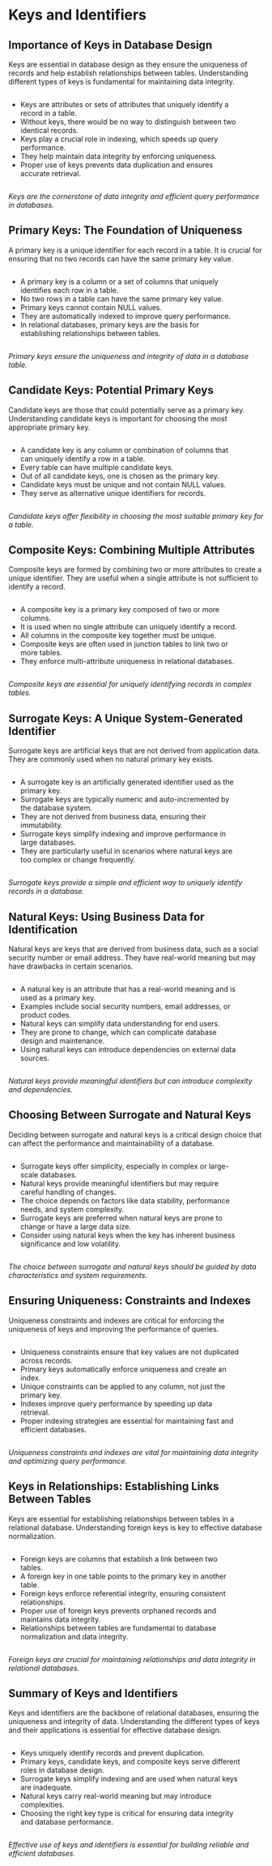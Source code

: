 
# Keys and Identifiers



## Importance of Keys in Database Design

Keys are essential in database design as they ensure the uniqueness of records and help establish relationships between tables. Understanding different types of keys is fundamental for maintaining data integrity.

:::: {.columns}
::: {.column width=95%}

- Keys are attributes or sets of attributes that uniquely identify a record in a table.
- Without keys, there would be no way to distinguish between two identical records.
- Keys play a crucial role in indexing, which speeds up query performance.
- They help maintain data integrity by enforcing uniqueness.
- Proper use of keys prevents data duplication and ensures accurate retrieval.
:::
::: {.column width=5%}

:::
::::

*Keys are the cornerstone of data integrity and efficient query performance in databases.*




## Primary Keys: The Foundation of Uniqueness

A primary key is a unique identifier for each record in a table. It is crucial for ensuring that no two records can have the same primary key value.

:::: {.columns}
::: {.column width=95%}

- A primary key is a column or a set of columns that uniquely identifies each row in a table.
- No two rows in a table can have the same primary key value.
- Primary keys cannot contain NULL values.
- They are automatically indexed to improve query performance.
- In relational databases, primary keys are the basis for establishing relationships between tables.
:::
::: {.column width=5%}

:::
::::

*Primary keys ensure the uniqueness and integrity of data in a database table.*




## Candidate Keys: Potential Primary Keys

Candidate keys are those that could potentially serve as a primary key. Understanding candidate keys is important for choosing the most appropriate primary key.

:::: {.columns}
::: {.column width=95%}

- A candidate key is any column or combination of columns that can uniquely identify a row in a table.
- Every table can have multiple candidate keys.
- Out of all candidate keys, one is chosen as the primary key.
- Candidate keys must be unique and not contain NULL values.
- They serve as alternative unique identifiers for records.
:::
::: {.column width=5%}

:::
::::

*Candidate keys offer flexibility in choosing the most suitable primary key for a table.*




## Composite Keys: Combining Multiple Attributes

Composite keys are formed by combining two or more attributes to create a unique identifier. They are useful when a single attribute is not sufficient to identify a record.

:::: {.columns}
::: {.column width=95%}

- A composite key is a primary key composed of two or more columns.
- It is used when no single attribute can uniquely identify a record.
- All columns in the composite key together must be unique.
- Composite keys are often used in junction tables to link two or more tables.
- They enforce multi-attribute uniqueness in relational databases.
:::
::: {.column width=5%}

:::
::::

*Composite keys are essential for uniquely identifying records in complex tables.*




## Surrogate Keys: A Unique System-Generated Identifier

Surrogate keys are artificial keys that are not derived from application data. They are commonly used when no natural primary key exists.

:::: {.columns}
::: {.column width=95%}

- A surrogate key is an artificially generated identifier used as the primary key.
- Surrogate keys are typically numeric and auto-incremented by the database system.
- They are not derived from business data, ensuring their immutability.
- Surrogate keys simplify indexing and improve performance in large databases.
- They are particularly useful in scenarios where natural keys are too complex or change frequently.
:::
::: {.column width=5%}

:::
::::

*Surrogate keys provide a simple and efficient way to uniquely identify records in a database.*




## Natural Keys: Using Business Data for Identification

Natural keys are keys that are derived from business data, such as a social security number or email address. They have real-world meaning but may have drawbacks in certain scenarios.

:::: {.columns}
::: {.column width=95%}

- A natural key is an attribute that has a real-world meaning and is used as a primary key.
- Examples include social security numbers, email addresses, or product codes.
- Natural keys can simplify data understanding for end users.
- They are prone to change, which can complicate database design and maintenance.
- Using natural keys can introduce dependencies on external data sources.
:::
::: {.column width=5%}

:::
::::

*Natural keys provide meaningful identifiers but can introduce complexity and dependencies.*




## Choosing Between Surrogate and Natural Keys

Deciding between surrogate and natural keys is a critical design choice that can affect the performance and maintainability of a database.

:::: {.columns}
::: {.column width=95%}

- Surrogate keys offer simplicity, especially in complex or large-scale databases.
- Natural keys provide meaningful identifiers but may require careful handling of changes.
- The choice depends on factors like data stability, performance needs, and system complexity.
- Surrogate keys are preferred when natural keys are prone to change or have a large data size.
- Consider using natural keys when the key has inherent business significance and low volatility.
:::
::: {.column width=5%}

:::
::::

*The choice between surrogate and natural keys should be guided by data characteristics and system requirements.*




## Ensuring Uniqueness: Constraints and Indexes

Uniqueness constraints and indexes are critical for enforcing the uniqueness of keys and improving the performance of queries.

:::: {.columns}
::: {.column width=95%}

- Uniqueness constraints ensure that key values are not duplicated across records.
- Primary keys automatically enforce uniqueness and create an index.
- Unique constraints can be applied to any column, not just the primary key.
- Indexes improve query performance by speeding up data retrieval.
- Proper indexing strategies are essential for maintaining fast and efficient databases.
:::
::: {.column width=5%}

:::
::::

*Uniqueness constraints and indexes are vital for maintaining data integrity and optimizing query performance.*




## Keys in Relationships: Establishing Links Between Tables

Keys are essential for establishing relationships between tables in a relational database. Understanding foreign keys is key to effective database normalization.

:::: {.columns}
::: {.column width=95%}

- Foreign keys are columns that establish a link between two tables.
- A foreign key in one table points to the primary key in another table.
- Foreign keys enforce referential integrity, ensuring consistent relationships.
- Proper use of foreign keys prevents orphaned records and maintains data integrity.
- Relationships between tables are fundamental to database normalization and data integrity.
:::
::: {.column width=5%}

:::
::::

*Foreign keys are crucial for maintaining relationships and data integrity in relational databases.*




## Summary of Keys and Identifiers

Keys and identifiers are the backbone of relational databases, ensuring the uniqueness and integrity of data. Understanding the different types of keys and their applications is essential for effective database design.

:::: {.columns}
::: {.column width=95%}

- Keys uniquely identify records and prevent duplication.
- Primary keys, candidate keys, and composite keys serve different roles in database design.
- Surrogate keys simplify indexing and are used when natural keys are inadequate.
- Natural keys carry real-world meaning but may introduce complexities.
- Choosing the right key type is critical for ensuring data integrity and database performance.
:::
::: {.column width=5%}

:::
::::

*Effective use of keys and identifiers is essential for building reliable and efficient databases.*




